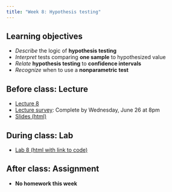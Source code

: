 ```yaml
---
title: "Week 8: Hypothesis testing"
---
```


## Learning objectives

* *Describe* the logic of **hypothesis testing**
* *Interpret* tests comparing **one sample** to hypothesized value
* *Relate* **hypothesis testing** to **confidence intervals**
* *Recognize* when to use a **nonparametric test**

## Before class: Lecture 

* [Lecture 8](https://youtu.be/wjV00D9DcWE){target="_blank"} 
* [Lecture survey](https://forms.gle/u8f1NYxX2ubX2YMQ8){target="_blank"}: Complete by Wednesday, June 26 at 8pm
* [Slides (html)](../slides/BTS510-24-8.qmd){target="_blank"}
    
## During class: Lab

* [Lab 8 (html with link to code)](../lab/BTS510-24-lab8.qmd){target="_blank"}

## After class: Assignment

* **No homework this week**
